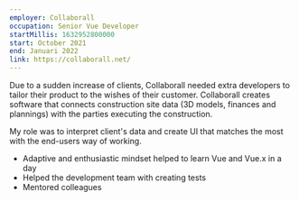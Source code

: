 ```yaml
---
employer: Collaborall
occupation: Senior Vue Developer
startMillis: 1632952800000
start: October 2021
end: Januari 2022
link: https://collaborall.net/
---
```


Due to a sudden increase of clients, Collaborall needed extra developers to tailor their product to the wishes of their customer.
Collaborall creates software that connects construction site data (3D models, finances and plannings) with the parties executing the construction.

My role was to interpret client's data and create UI that matches the most with the end-users way of working.

- Adaptive and enthusiastic mindset helped to learn Vue and Vue.x in a day
- Helped the development team with creating tests
- Mentored colleagues